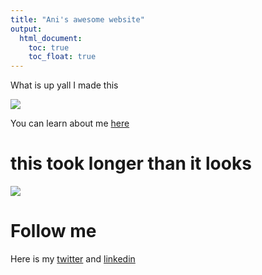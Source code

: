 ```yaml
---
title: "Ani's awesome website"
output: 
  html_document:
    toc: true
    toc_float: true
---
```



What is up yall I made this

![](cool.jpg)

You can learn about me [here](About.html)

# this took longer than it looks 

![](http://giphygifs.s3.amazonaws.com/media/lMVNl6XxTvXgs/giphy.gif)

# Follow me

Here is my [twitter](https://twitter.com/abilazarian) and [linkedin](https://www.linkedin.com/in/ani-bilazarian-844a3780/)





 
